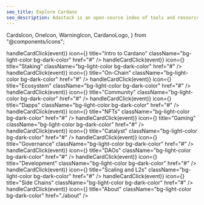 ```yaml
---
seo_title: Explore Cardano
seo_description: Adastack is an open-source index of tools and resources on Cardano. Explore the ecosystem, staking, Dapps, NFTs, Catalyst, governance, and dev tools.
---
```


  CardsIcon,
  OneIcon,
  WarningIcon,
  CardanoLogo,
} from "@components/icons";



<Blackhole />

<Cards>
  <Card
    onClick={() => handleCardClick(event)}
    icon={<CardsIcon />}
    title="Intro to Cardano"
    className="bg-light-color bg-dark-color"
    href="#"
  />
  <Card
    onClick={() => handleCardClick(event)}
    icon={<CardsIcon />}
    title="Staking"
    className="bg-light-color bg-dark-color"
    href="#"
  />
  <Card
    onClick={() => handleCardClick(event)}
    icon={<CardsIcon />}
    title="On-Chain"
    className="bg-light-color bg-dark-color"
    href="#"
  />
  <Card
    onClick={() => handleCardClick(event)}
    icon={<CardsIcon />}
    title="Ecosystem"
    className="bg-light-color bg-dark-color"
    href="#"
  />
  <Card
    onClick={() => handleCardClick(event)}
    icon={<CardsIcon />}
    title="Community"
    className="bg-light-color bg-dark-color"
    href="#"
  />
  <Card
    onClick={() => handleCardClick(event)}
    icon={<CardsIcon />}
    title="Dapps"
    className="bg-light-color bg-dark-color"
    href="#"
  />
  <Card
    onClick={() => handleCardClick(event)}
    icon={<CardsIcon />}
    title="NFTs"
    className="bg-light-color bg-dark-color"
    href="#"
  />
  <Card
    onClick={() => handleCardClick(event)}
    icon={<CardsIcon />}
    title="Gaming"
    className="bg-light-color bg-dark-color"
    href="#"
  />
  <Card
    onClick={() => handleCardClick(event)}
    icon={<CardsIcon />}
    title="Catalyst"
    className="bg-light-color bg-dark-color"
    href="#"
  />
  <Card
    onClick={() => handleCardClick(event)}
    icon={<CardsIcon />}
    title="Governance"
    className="bg-light-color bg-dark-color"
    href="#"
  />
  <Card
    onClick={() => handleCardClick(event)}
    icon={<CardsIcon />}
    title="DAOs"
    className="bg-light-color bg-dark-color"
    href="#"
  />
  <Card
    onClick={() => handleCardClick(event)}
    icon={<CardsIcon />}
    title="Development"
    className="bg-light-color bg-dark-color"
    href="#"
  />
  <Card
    onClick={() => handleCardClick(event)}
    icon={<CardsIcon />}
    title="Scaling and L2s"
    className="bg-light-color bg-dark-color"
    href="#"
  />
  <Card
    onClick={() => handleCardClick(event)}
    icon={<CardsIcon />}
    title="Side Chains"
    className="bg-light-color bg-dark-color"
    href="#"
  />
  <Card
    onClick={() => handleCardClick(event)}
    icon={<CardsIcon />}
    title="About"
    className="bg-light-color bg-dark-color"
    href="./about"
  />
</Cards>
